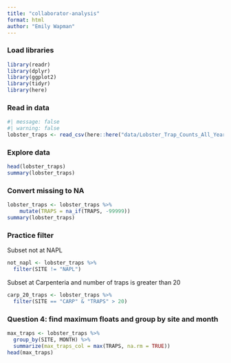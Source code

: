 ```yaml
---
title: "collaborator-analysis"
format: html
author: "Emily Wapman"
---
```


### Load libraries

```r
library(readr)
library(dplyr)
library(ggplot2)
library(tidyr)
library(here)
```

### Read in data
```r
#| message: false
#| warning: false
lobster_traps <- read_csv(here::here("data/Lobster_Trap_Counts_All_Years_20210519.csv"))
```

### Explore data
```r
head(lobster_traps)
summary(lobster_traps)

```

### Convert missing to NA
```r
lobster_traps <- lobster_traps %>% 
    mutate(TRAPS = na_if(TRAPS, -99999))
summary(lobster_traps)
```

### Practice filter

Subset not at NAPL
```r
not_napl <- lobster_traps %>% 
  filter(SITE != "NAPL")
```

Subset at Carpenteria and number of traps is greater than 20
```r
carp_20_traps <- lobster_traps %>% 
  filter(SITE == "CARP" & "TRAPS" > 20)
```

### Question 4: find maximum floats and group by site and month
```r
max_traps <- lobster_traps %>% 
  group_by(SITE, MONTH) %>% 
  summarize(max_traps_col = max(TRAPS, na.rm = TRUE))
head(max_traps)
```



